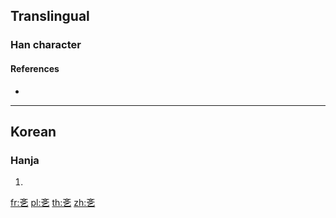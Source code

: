 ==Translingual==

===Han character===
{{Han char|rn=5|rad=乙|as=04|sn=5|four=|canj=YKN|ids=⿱文乙}}

====References====
* {{Han ref|kx=0084.101|dkj=|dj=|hdz=|uh=340E|ud=13326|bh=|bd=}}

----

==Korean==
{{rfv|Use in the Korean context in general and the "writing" sense.}}

===Hanja===
{{ko-hanja|hangeul=글}}

#  {{hanja form of|글|writing}}

[[fr:㐎]]
[[pl:㐎]]
[[th:㐎]]
[[zh:㐎]]